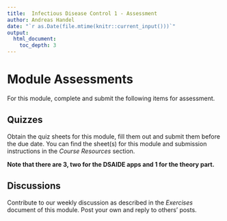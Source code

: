 ```yaml
---
title:  Infectious Disease Control 1 - Assessment 
author: Andreas Handel
date: "`r as.Date(file.mtime(knitr::current_input()))`"
output: 
  html_document:
    toc_depth: 3
---
```


# Module Assessments

For this module, complete and submit the following items for assessment.


## Quizzes

Obtain the quiz sheets for this module, fill them out and submit them before the due date. You can find the sheet(s) for this module and submission instructions in the _Course Resources_ section.

**Note that there are 3, two for the DSAIDE apps and 1 for the theory part.**

## Discussions 

Contribute to our weekly discussion as described in the  _Exercises_ document of this module. Post your own and reply to others' posts.









